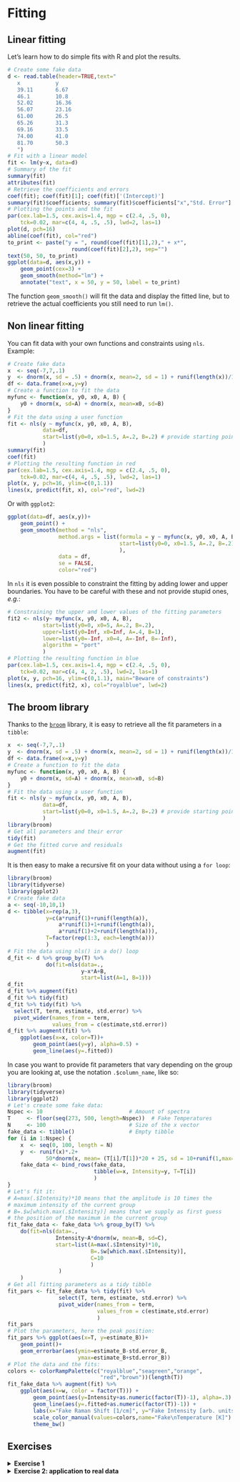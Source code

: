 # Fitting

## Linear fitting


Let's learn how to do simple fits with R and plot the results.
```r
# Create some fake data
d <- read.table(header=TRUE,text="
   x           y
   39.11       6.67
   46.1        10.8
   52.02       16.36
   56.07       23.16
   61.00       26.5
   65.26       31.3
   69.16       33.5
   74.00       41.0
   81.70       50.3
   ")
# Fit with a linear model
fit <- lm(y~x, data=d)
# Summary of the fit
summary(fit)
attributes(fit)
# Retrieve the coefficients and errors
coef(fit); coef(fit)[1]; coef(fit)['(Intercept)']
summary(fit)$coefficients; summary(fit)$coefficients["x","Std. Error"]
# Plotting the points and the fit
par(cex.lab=1.5, cex.axis=1.4, mgp = c(2.4, .5, 0),
    tck=0.02, mar=c(4, 4, .5, .5), lwd=2, las=1)
plot(d, pch=16)
abline(coef(fit), col="red")
to_print <- paste("y = ", round(coef(fit)[1],2)," + x*",
                    round(coef(fit)[2],2), sep="")
text(50, 50, to_print)
ggplot(data=d, aes(x,y)) + 
    geom_point(cex=3) +
    geom_smooth(method="lm") +
    annotate("text", x = 50, y = 50, label = to_print)
```

The function `geom_smooth()` will fit the data and display the fitted line, but to retrieve the actual coefficients you still need to run `lm()`.


## Non linear fitting


You can fit data with your own functions and constraints using `nls`. Example:


```r
# Create fake data
x  <- seq(-7,7,.1)
y  <- dnorm(x, sd = .5) + dnorm(x, mean=2, sd = 1) + runif(length(x))/10
df <- data.frame(x=x,y=y)
# Create a function to fit the data
myfunc <- function(x, y0, x0, A, B) {
    y0 + dnorm(x, sd=A) + dnorm(x, mean=x0, sd=B)
}
# Fit the data using a user function
fit <- nls(y ~ myfunc(x, y0, x0, A, B),
           data=df,
           start=list(y0=0, x0=1.5, A=.2, B=.2) # provide starting point
           )
summary(fit)
coef(fit)
# Plotting the resulting function in red
par(cex.lab=1.5, cex.axis=1.4, mgp = c(2.4, .5, 0),
    tck=0.02, mar=c(4, 4, .5, .5), lwd=2, las=1)
plot(x, y, pch=16, ylim=c(0,1.1))
lines(x, predict(fit, x), col="red", lwd=2)
```

Or with `ggplot2`:

```r
ggplot(data=df, aes(x,y))+
    geom_point() +
    geom_smooth(method = "nls", 
                method.args = list(formula = y ~ myfunc(x, y0, x0, A, B),
                                   start=list(y0=0, x0=1.5, A=.2, B=.2)
                                   ), 
                data = df,
                se = FALSE,
                color="red")
```

In `nls` it is even possible to constraint the fitting by adding lower and upper boundaries. You have to be careful with these and not provide stupid ones, *e.g.*:

```r
# Constraining the upper and lower values of the fitting parameters
fit2 <- nls(y~ myfunc(x, y0, x0, A, B),
           start=list(y0=0, x0=5, A=.2, B=.2),
           upper=list(y0=Inf, x0=Inf, A=.4, B=1),
           lower=list(y0=-Inf, x0=4, A=-Inf, B=-Inf),
           algorithm = "port"
           )
# Plotting the resulting function in blue
par(cex.lab=1.5, cex.axis=1.4, mgp = c(2.4, .5, 0),
    tck=0.02, mar=c(4, 4, 2, .5), lwd=2, las=1)
plot(x, y, pch=16, ylim=c(0,1.1), main="Beware of constraints")
lines(x, predict(fit2, x), col="royalblue", lwd=2)
```

## The broom library

Thanks to the [`broom`](https://cran.r-project.org/web/packages/broom/vignettes/broom.html) library, it is easy to retrieve all the fit parameters in a `tibble`:

```r
x  <- seq(-7,7,.1)
y  <- dnorm(x, sd = .5) + dnorm(x, mean=2, sd = 1) + runif(length(x))/10
df <- data.frame(x=x,y=y)
# Create a function to fit the data
myfunc <- function(x, y0, x0, A, B) {
    y0 + dnorm(x, sd=A) + dnorm(x, mean=x0, sd=B)
}
# Fit the data using a user function
fit <- nls(y ~ myfunc(x, y0, x0, A, B),
           data=df,
           start=list(y0=0, x0=1.5, A=.2, B=.2) # provide starting point
           )
library(broom)
# Get all parameters and their error
tidy(fit)
# Get the fitted curve and residuals
augment(fit)
```

It is then easy to make a recursive fit on your data without using a `for loop`:

```r
library(broom)
library(tidyverse)
library(ggplot2)
# Create fake data
a <- seq(-10,10,1)
d <- tibble(x=rep(a,3),
            y=c(a*runif(1)+runif(length(a)),
                a*runif(1)+1+runif(length(a)),
                a*runif(1)+2+runif(length(a))),
            T=factor(rep(1:3, each=length(a)))
            )
# Fit the data using nls() in a do() loop
d_fit <- d %>% group_by(T) %>% 
            do(fit=nls(data=.,
                       y~x*A+B, 
                       start=list(A=1, B=1)))
d_fit
d_fit %>% augment(fit)
d_fit %>% tidy(fit)
d_fit %>% tidy(fit) %>% 
  select(T, term, estimate, std.error) %>% 
  pivot_wider(names_from = term, 
              values_from = c(estimate,std.error))
d_fit %>% augment(fit) %>% 
    ggplot(aes(x=x, color=T))+
        geom_point(aes(y=y), alpha=0.5) + 
        geom_line(aes(y=.fitted))
```

In case you want to provide fit parameters that vary depending on the group you are looking at, use the notation `.$column_name`, like so:

```r
library(broom)
library(tidyverse)
library(ggplot2)
# Let's create some fake data:
Nspec <- 10                           # Amount of spectra
T     <- floor(seq(273, 500, length=Nspec))  # Fake Temperatures
N     <- 100                          # Size of the x vector
fake_data <- tibble()                 # Empty tibble
for (i in 1:Nspec) {
    x  <- seq(0, 100, length = N)
    y  <- runif(x)*.2+
            50*dnorm(x, mean= (T[i]/T[1])*20 + 25, sd = 10+runif(1,max=5) )
    fake_data <- bind_rows(fake_data, 
                           tibble(w=x, Intensity=y, T=T[i]) 
                           )
}
# Let's fit it:
# A=max(.$Intensity)*10 means that the amplitude is 10 times the 
# maximum intensity of the current group
# B=.$w[which.max(.$Intensity)] means that we supply as first guess 
# the position of the maximum in the current group
fit_fake_data <- fake_data %>% group_by(T) %>% 
    do(fit=nls(data=.,
               Intensity~A*dnorm(w, mean=B, sd=C), 
               start=list(A=max(.$Intensity)*10, 
                          B=.$w[which.max(.$Intensity)],
                          C=10
                          )
                )
    )
# Get all fitting parameters as a tidy tibble
fit_pars <- fit_fake_data %>% tidy(fit) %>% 
                select(T, term, estimate, std.error) %>% 
                pivot_wider(names_from = term, 
                            values_from = c(estimate,std.error)
                            )
fit_pars
# Plot the parameters, here the peak position:
fit_pars %>% ggplot(aes(x=T, y=estimate_B))+
    geom_point()+
    geom_errorbar(aes(ymin=estimate_B-std.error_B,
                      ymax=estimate_B+std.error_B))
# Plot the data and the fits:
colors <- colorRampPalette(c("royalblue","seagreen","orange",
                             "red","brown"))(length(T))
fit_fake_data %>% augment(fit) %>%
    ggplot(aes(x=w, color = factor(T))) + 
        geom_point(aes(y=Intensity+as.numeric(factor(T))-1), alpha=.3) + 
        geom_line(aes(y=.fitted+as.numeric(factor(T))-1)) + 
        labs(x="Fake Raman Shift [1/cm]", y="Fake Intensity [arb. units]") +
        scale_color_manual(values=colors,name="Fake\nTemperature [K]") +
        theme_bw()
```


## Exercises

<details>
    <summary>**Exercise 1**</summary>

- Load <a href="Data/exo_fit.txt" download target="_blank">exo_fit.txt</a> in a `data.frame`.
- Using `lm` or `nls` fit each column as a function of `x` and display the "experimental" data and the fit on the same graph.
    + Tip: Take a look at the function `dnorm` to define a Gaussian

<!-- ```{r}
x <- seq(-10,10,.1)
y <- 4*x+6+runif(length(x))*5
z <- 100*dnorm(x, mean=2.1,sd=2)+runif(length(x)) -.5
w <- sin(x/1.5)+runif(length(x))/2 -.5/2
u <- sin(x/1.5)+x*.2+runif(length(x))/5 -.5/5
df <- data.frame(x=x, y=y, z=z, w=w, u=u)
write.table(df, "Data/exo_fit.txt", quote=FALSE, row.names=FALSE)
``` -->


</details>


<details>
    <summary>**Exercise 2: application to real data**</summary>

- Load the Raman spectrum <a href="Data/rubis_01.txt" download target="_blank">rubis_01.txt</a>, normalize it to [0,1] and plot it
- Define the Lorentzian function
- Create a function that is the sum of 2 Lorentzians
- Guess grossly the initial parameters and plot the resulting curve as a blue dashed line
- Fit the data by a sum of 2 Lorentzians using `nls`
- Add the result on the plot as a red line
- Add the 2 Lorentzian components as area-filled curves with `alpha=0.2` and two different colors (see the function `polygon()`)
- Do the same plot with `ggplot2`


<details>
    <summary>Solution</summary>

```r
# Load rubis_1.txt, normalize it to [0,1] and plot it
d <- read.table("Data/rubis_01.txt", header=FALSE, col.names=c("w", "Int"))
norm01 <- function(x) {(x-min(x))/(max(x)-min(x))}
d$Int_n <- norm01(d$Int)
par(cex.lab=1.5, cex.axis=1.4, mgp = c(2.4, .5, 0),
    tck=0.02, mar=c(4, 4, 2, .5), lwd=2, las=1)
plot(d$w, d$Int_n)
# Define the Lorentzian function
Lorentzian <- function(x,x0=0,FWHM=1,A=1,y0=0){
    y0 + 2*A/(pi*FWHM)/( 1 + ((x-x0)/(FWHM/2))^2 )
}
# Create a function that is the sum of 2 Lorentzians
Lor2 <- function(x,y0,x1,FWHM1,A1,x2,FWHM2,A2){
    y0 + Lorentzian(x,x0=x1,FWHM=FWHM1,A=A1,y0=0) + 
         Lorentzian(x,x0=x2,FWHM=FWHM2,A=A2,y0=0) 
}
# Guess grossly the initial parameters and plot the resulting curve as a blue dashed line
plot(d$w, d$Int_n)
lines(d$w,Lor2(d$w,y0=0.03, x1=3160, FWHM1=10, A1=3, 
                   x2=3210, FWHM2=10, A2=7), col="blue", lty=2)
# Fit the data by a sum of 2 Lorentzians using `nls`
fit <- nls(data=d, Int_n ~ Lor2(w,y0,x1,FWHM1,A1,x2,FWHM2,A2), 
           start=list(x1=3160, FWHM1=10, A1=3, y0=0.03,
                      x2=3200, FWHM2=10, A2=7)
           )
summary(fit)
# Add the result on the plot as a red line
lines(d$w, predict(fit, d$w), col="red")
# Add the 2 Lorentzian components as area-filled curves with `alpha=0.2` and two different colors
y0   <- coef(fit)['y0']
lor1 <- Lorentzian(d$w,x0=coef(fit)['x1'],FWHM=coef(fit)['FWHM1'],A=coef(fit)['A1'],y0=0)
lor2 <- Lorentzian(d$w,x0=coef(fit)['x2'],FWHM=coef(fit)['FWHM2'],A=coef(fit)['A2'],y0=0)
polygon(d$w, lor1+y0,col=adjustcolor("royalblue", alpha=.2), border=NA)
polygon(d$w, lor2+y0,col=adjustcolor("orange", alpha=.2), border=NA)
# Do the same plot with `ggplot2`
library(ggplot2)
dd <- data.frame(d, ytot=lor1+lor2+y0,lor1=lor1+y0, lor2=lor2+y0)
ggplot(data=dd, aes(x=w))+
    labs(x="Raman Shift [1/cm]", y="Intensity [arb. units]")+
    geom_point(aes(y=Int_n), alpha=.5)+
    geom_line(aes(y=ytot), col="red")+
    geom_area(aes(y=lor1), fill="royalblue", alpha=.2)+
    geom_area(aes(y=lor2), fill="orange", alpha=.2)+
    theme_bw()
```

</details>
</details>






<br>
<br>
<br>
<br>
<br>



